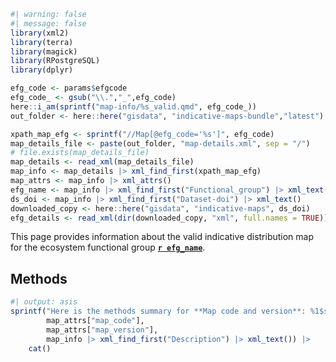 ```r
#| warning: false
#| message: false
library(xml2)
library(terra)
library(magick)
library(RPostgreSQL)
library(dplyr)

efg_code <- params$efgcode
efg_code_ <- gsub("\\.","_",efg_code)
here::i_am(sprintf("map-info/%s_valid.qmd", efg_code_))
out_folder <- here::here("gisdata", "indicative-maps-bundle","latest")
```


```r
xpath_map_efg <- sprintf("//Map[@efg_code='%s']", efg_code)
map_details_file <- paste(out_folder, "map-details.xml", sep = "/")
# file.exists(map_details_file)
map_details <- read_xml(map_details_file)
map_info <- map_details |> xml_find_first(xpath_map_efg)
map_attrs <- map_info |> xml_attrs()
efg_name <- map_info |> xml_find_first("Functional_group") |> xml_text()
ds_doi <- map_info |> xml_find_first("Dataset-doi") |> xml_text()
downloaded_copy <- here::here("gisdata", "indicative-maps", ds_doi)
efg_details <- read_xml(dir(downloaded_copy, "xml", full.names = TRUE))
```

This page provides information about the valid indicative distribution map for the ecosystem functional group [**`r efg_name`**](/efg-info/`r efg_code_`.qmd).

## Methods

```r
#| output: asis
sprintf("Here is the methods summary for **Map code and version**: %1$s %2$s.\n\n> %3$s",
        map_attrs["map_code"],
        map_attrs["map_version"],
        map_info |> xml_find_first("Description") |> xml_text()) |> 
    cat()
```
